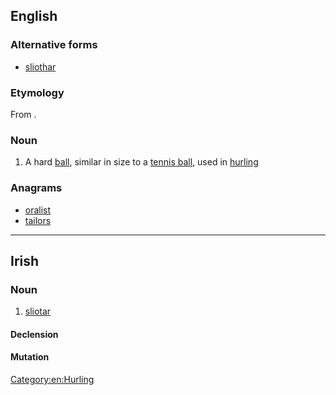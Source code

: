 ==English==
{{wikipedia}}
===Alternative forms===
* [[sliothar]]

===Etymology===
From {{etyl|ga}} {{term|sliotar|lang=ga}}.

===Noun===
{{en-noun}}

# A hard [[ball]], similar in size to a [[tennis ball]], used in [[hurling]]

===Anagrams===
* [[oralist#English|oralist]]
* [[tailors#English|tailors]]

[[Category:en:Hurling]]

----

==Irish==

===Noun===
{{infl|ga|noun|g=m}}

# {{context|hurling|lang=ga}} [[#English|sliotar]]

====Declension====
{{ga-noun-m1|sl|iotar|iotair}}

====Mutation====
{{ga mut cons|sl|iotar}}